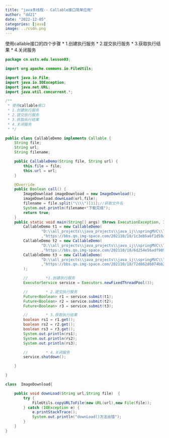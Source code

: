 ```yaml
---
title: "java多线程-- Callable接口简单应用"
author: "dd21"
date: "2022-12-05" 
categories: [java]
image: ../csdn.png
---
```




 使用callable接口的四个步骤
 * 1.创建执行服务
 * 2.提交执行服务
 * 3.获取执行结果
 * 4.关闭服务


```java
package cn.usts.edu.lesson03;

import org.apache.commons.io.FileUtils;

import java.io.File;
import java.io.IOException;
import java.net.URL;
import java.util.concurrent.*;

/**
 * 使用callable接口
 * 1.创建执行服务
 * 2.提交执行服务
 * 3.获取执行结果
 * 4.关闭服务
 * */

public class CallableDemo implements Callable {
    String file;
    String url;
    String filename;

    public CallableDemo(String file, String url) {
        this.file = file;
        this.url = url;
    }

    @Override
    public Boolean call() {
        ImageDownload imageDownload = new ImageDownload();
        imageDownload.downLoad(url,file);
        filename = file.split("\\\\")[11];//获取文件名
        System.out.println(filename+"下载完成");
        return true;
    }
    public static void main(String[] args) throws ExecutionException, InterruptedException {
        CallableDemo t1 = new CallableDemo(
                "D:\\all_projects\\java_projects\\java_ij\\springMVC\\ThreadStudy\\src\\cn\\usts\\edu\\lesson01\\a.jpg"
                ,"https://bbs.qn.img-space.com/202110/18/1c3eb5a6f1d59adaa9b608c7da64d95a.jpg");
        CallableDemo t2 = new CallableDemo(
                "D:\\all_projects\\java_projects\\java_ij\\springMVC\\ThreadStudy\\src\\cn\\usts\\edu\\lesson01\\b.jpg"
                ,"https://bbs.qn.img-space.com/202110/18/6d254e56adf9094cc003c815d3d6d3e1.jpg");
        CallableDemo t3 = new CallableDemo(
                "D:\\all_projects\\java_projects\\java_ij\\springMVC\\ThreadStudy\\src\\cn\\usts\\edu\\lesson01\\c.jpg"
                ,"https://bbs.qn.img-space.com/202110/18/72d862d6074bb2edc1e6df61ce78455f.jpg"
        );

        //        *1.创建执行服务
        ExecutorService service = Executors.newFixedThreadPool(3);

        //        * 2.提交执行服务
        Future<Boolean> r1 = service.submit(t1);
        Future<Boolean> r2 = service.submit(t2);
        Future<Boolean> r3 = service.submit(t3);

        //        * 3.获取执行结果
        boolean rs1 = r1.get();
        boolean rs2 = r2.get();
        boolean rs3 = r3.get();
        System.out.println(rs1);
        System.out.println(rs2);
        System.out.println(rs3);

        //        * 4.关闭服务
        service.shutdown();

    }

}

class  ImageDownload{

    public void downLoad(String url,String file)  {
        try {
            FileUtils.copyURLToFile(new URL(url),new File(file));
        } catch (IOException e) {
            e.printStackTrace();
            System.out.println("downLoad()方法出错");
        }
    }
}
```


